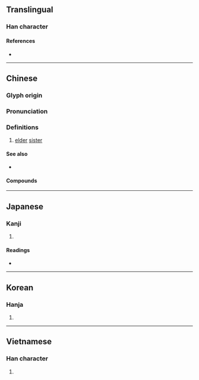 {{also|姉|姐}}
{{character info/new}}
==Translingual==

===Han character===
{{Han char|rn=38|rad=女|as=05|sn=8|four=40427|canj=VLXH|ids=⿰女𠂔}}

====References====
* {{Han ref|kx=0258.150|dkj=06164|dj=0523.200|hdz=21032.090|uh=59CA|ud=22986|bh=A96E|bd=43374}}

----

==Chinese==
{{zh-forms|alt=姉,𡛷}}

===Glyph origin===
{{Han etym}}

===Pronunciation===
{{zh-pron
|m=zǐ,jiě
|m_note=The 'jiě' reading is more commonly used in Taiwan [[Guoyu]].
|c=zi2,ze2
|h=pfs=chí
|md=
|mn=qz:chír/xm,zz:chú/qz,tw,xm,zz:chí/tw:ché
|mn_note=chír/chú - literary; chí/ché - vernacular
|mn-t=zi2
|w=2tsr
|mc=y
|oc=y
|ma=
|cat=n
}}

===Definitions===
{{zh-hanzi}}

# [[elder]] [[sister]]
#: {{zh-l|姊妹|sisters}}

====See also====
* {{zh-l|姐}}

====Compounds====
{{zh-der|姊妹市|姊妹盟|內姊|姊妹|伯姊|令姊|妻姊妹婚|大姊頭|堂姊妹|姊姊|姊妹行|姊妹校|姊夫|姊兒倆|姊丈|家姊|大姊|姊兒|堂姊|姑姊|十姊妹|手帕姊妹|母姊會|胞姊|胞姊妹|賢姊|阿姊|表姊|香火姊妹}}

----

==Japanese==

===Kanji===
{{ja-kanji|grade=|rs=女05}}

# {{defn|lang=ja|sort=女05}}

====Readings====
* {{ja-readings|on=[[し]] (shi)|kun=[[あね]] (ane), [[はは]] (haha)}}

----

==Korean==

===Hanja===
{{ko-hanja|hangeul=자}}

# {{defn|lang=ko|sort=女05}}

----

==Vietnamese==

===Han character===
{{vi-hantu|[[tỉ]], [[tỷ]], [[chị]]|rs=女05}}

# {{defn|lang=vi|sort=女05}}